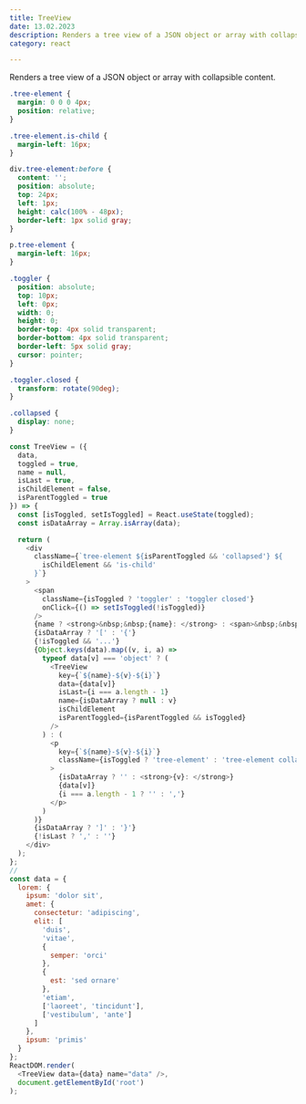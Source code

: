 ```yaml
---
title: TreeView
date: 13.02.2023
description: Renders a tree view of a JSON object or array with collapsible content.
category: react

---
```

Renders a tree view of a JSON object or array with collapsible content.

```css
.tree-element {
  margin: 0 0 0 4px;
  position: relative;
}

.tree-element.is-child {
  margin-left: 16px;
}

div.tree-element:before {
  content: '';
  position: absolute;
  top: 24px;
  left: 1px;
  height: calc(100% - 48px);
  border-left: 1px solid gray;
}

p.tree-element {
  margin-left: 16px;
}

.toggler {
  position: absolute;
  top: 10px;
  left: 0px;
  width: 0;
  height: 0;
  border-top: 4px solid transparent;
  border-bottom: 4px solid transparent;
  border-left: 5px solid gray;
  cursor: pointer;
}

.toggler.closed {
  transform: rotate(90deg);
}

.collapsed {
  display: none;
}

```

```js
const TreeView = ({
  data,
  toggled = true,
  name = null,
  isLast = true,
  isChildElement = false,
  isParentToggled = true
}) => {
  const [isToggled, setIsToggled] = React.useState(toggled);
  const isDataArray = Array.isArray(data);

  return (
    <div
      className={`tree-element ${isParentToggled && 'collapsed'} ${
        isChildElement && 'is-child'
      }`}
    >
      <span
        className={isToggled ? 'toggler' : 'toggler closed'}
        onClick={() => setIsToggled(!isToggled)}
      />
      {name ? <strong>&nbsp;&nbsp;{name}: </strong> : <span>&nbsp;&nbsp;</span>}
      {isDataArray ? '[' : '{'}
      {!isToggled && '...'}
      {Object.keys(data).map((v, i, a) =>
        typeof data[v] === 'object' ? (
          <TreeView
            key={`${name}-${v}-${i}`}
            data={data[v]}
            isLast={i === a.length - 1}
            name={isDataArray ? null : v}
            isChildElement
            isParentToggled={isParentToggled && isToggled}
          />
        ) : (
          <p
            key={`${name}-${v}-${i}`}
            className={isToggled ? 'tree-element' : 'tree-element collapsed'}
          >
            {isDataArray ? '' : <strong>{v}: </strong>}
            {data[v]}
            {i === a.length - 1 ? '' : ','}
          </p>
        )
      )}
      {isDataArray ? ']' : '}'}
      {!isLast ? ',' : ''}
    </div>
  );
};
//
const data = {
  lorem: {
    ipsum: 'dolor sit',
    amet: {
      consectetur: 'adipiscing',
      elit: [
        'duis',
        'vitae',
        {
          semper: 'orci'
        },
        {
          est: 'sed ornare'
        },
        'etiam',
        ['laoreet', 'tincidunt'],
        ['vestibulum', 'ante']
      ]
    },
    ipsum: 'primis'
  }
};
ReactDOM.render(
  <TreeView data={data} name="data" />,
  document.getElementById('root')
);
```